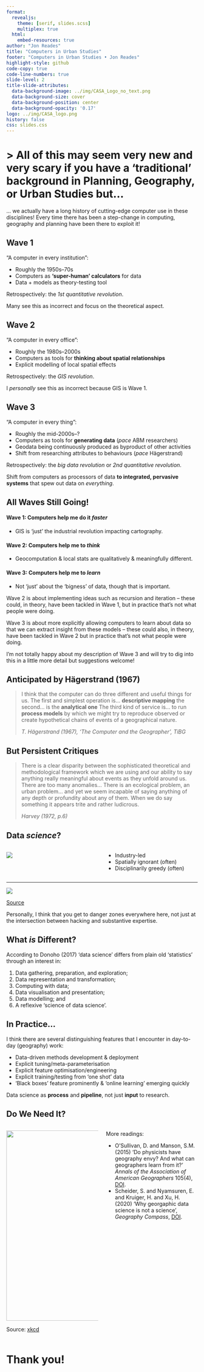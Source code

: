 ```yaml
---
format:
  revealjs:
    theme: [serif, slides.scss]
    multiplex: true
  html:
    embed-resources: true
author: "Jon Reades"
title: "Computers in Urban Studies"
footer: "Computers in Urban Studies • Jon Reades"
highlight-style: github
code-copy: true
code-line-numbers: true
slide-level: 2
title-slide-attributes:
  data-background-image: ../img/CASA_Logo_no_text.png
  data-background-size: cover
  data-background-position: center
  data-background-opacity: '0.17'
logo: ../img/CASA_logo.png
history: false
css: slides.css
---
```


# >  All of this may seem very new and very scary if you have a 'traditional' background in Planning, Geography, or Urban Studies but... 

::: {.notes}

... we actually have a long history of cutting-edge computer use in these disciplines! Every time there has been a step-change in computing, geography and planning have been there to exploit it!

:::


## Wave 1


“A computer in every institution”:

- Roughly the 1950s–70s
- Computers as **‘super-human’ calculators** for data
- Data + models as theory-testing tool

Retrospectively: the *1st quantitative revolution*.

::: {.notes}

Many see this as incorrect and focus on the theoretical aspect.

:::

## Wave 2


“A computer in every office”:

- Roughly the 1980s–2000s
- Computers as tools for **thinking about spatial relationships**
- Explicit modelling of local spatial effects

Retrospectively: the *GIS revolution*.

::: {.notes}

I *personally* see this as incorrect because GIS is Wave 1.

:::

## Wave 3


“A computer in every thing”:

- Roughly the mid-2000s–?
- Computers as tools for **generating data** (*pace* ABM researchers)
- Geodata being continuously produced as byproduct of other activities
- Shift from researching attributes to behaviours (*pace* Hägerstrand)

Retrospectively: the *big data revolution* or *2nd quantitative revolution*.


::: {.notes}

Shift from computers as processors of data **to integrated, pervasive systems** that spew out data on *everything*.

:::

## All Waves Still Going!


#### Wave 1: Computers help me do it *faster*

- GIS is ‘just’ the industrial revolution impacting cartography.

#### Wave 2: Computers help me to *think*

- Geocomputation & local stats are qualitatively & meaningfully different.

#### Wave 3: Computers help me to *learn*

- Not ‘just’ about the ‘bigness’ of data, though that is important.


::: {.notes}

Wave 2 is about implementing ideas such as recursion and iteration -- these could, in theory, have been tackled in Wave 1, but in practice that’s not what people were doing.

Wave 3 is about more explicitly allowing computers to learn about data so that we can extract insight from these models -- these could also, in theory, have been tackled in Wave 2 but in practice that’s not what people were doing.

I’m not totally happy about my description of Wave 3 and will try to dig into this in a little more detail but suggestions welcome!

:::

## Anticipated by Hägerstrand (1967)


> I think that the computer can do three different and useful things for us. The first and simplest operation is... **descriptive mapping** the second... is the **analytical one** The third kind of service is... to run **process models** by which we might try to reproduce observed or create hypothetical chains of events of a geographical nature. 
>
> <cite>T. Hägerstrand (1967), *‘The Computer and the Geographer’*, *TiBG*</cite>


## But Persistent Critiques


>  There is a clear disparity between the sophisticated theoretical and methodological framework which we are using and our ability to say anything really meaningful about events as they unfold around us. There are too many anomalies... There is an ecological problem, an urban problem... and yet we seem incapable of saying anything of any depth or profundity about any of them. When we do say something it appears trite and rather ludicrous. 
>
> <cite>Harvey (1972, p.6)</cite>


## Data *science*?
:::: {.columns}
::: {.column width="50%"}

![](./img/Sexy_Job_of_21C.png)
:::
::: {.column width="50%"}

- Industry-led
- Spatially ignorant (often)
- Disciplinarily greedy (often)

:::
::::

---


![](./img/Data_Science_Venn.png)

[Source](http://berkeleysciencereview.com/how-to-become-a-data-scientist-before-you-graduate/)


::: {.notes}

Personally, I think that you get to danger zones everywhere here, not just at the intersection between hacking and substantive expertise. 

:::

## What *is* Different?


According to Donoho (2017) 'data science' differs from plain old ‘statistics’ through an interest in:

1. Data gathering, preparation, and exploration; 
2. Data representation and transformation; 
3. Computing with data; 
4. Data visualisation and presentation; 
5. Data modelling; and
6. A reflexive ‘science of data science’.


## In Practice...


I think there are several distinguishing features that I encounter in day-to-day (geography) work:

- Data-driven methods development & deployment
- Explicit tuning/meta-parameterisation
- Explicit feature optimisation/engineering
- Explicit training/testing from ‘one shot’ data
- ‘Black boxes’ feature prominently & ‘online learning’ emerging quickly

Data science as **process** and **pipeline**, not just **input** to research.


## Do We Need It?

:::: {.columns}
::: {.column width="50%"}

![](./img/Why_do_you_need_a_journal.png){height="500"}

Source: [xkcd](https://xkcd.com/793/)

:::
::: {.column width="50%"}
More readings:

- O'Sullivan, D. and Manson, S.M. (2015) 'Do physicists have geography envy? And what can geographers learn from it?' *Annals of the Association of American Geographers* 105(4), [DOI](https://doi.org/10.1080/00045608.2015.1039105).
- Scheider, S. and Nyamsuren, E. and Kruiger, H. and Xu, H. (2020) 'Why georgaphic data science is not a science', *Geography Compass*, [DOI](https://doi.org/10.1111/gec3.12537).

:::
::::

# Thank you!
